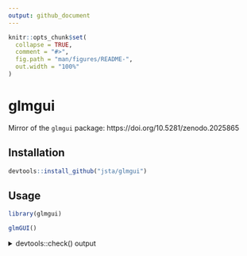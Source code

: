 ```yaml
---
output: github_document
---
```


<!-- README.md is generated from README.Rmd. Please edit that file -->

```r
knitr::opts_chunk$set(
  collapse = TRUE,
  comment = "#>",
  fig.path = "man/figures/README-",
  out.width = "100%"
)
```
# glmgui

Mirror of the `glmgui` package: https://doi.org/10.5281/zenodo.2025865

## Installation

```r
devtools::install_github("jsta/glmgui")
```

## Usage

```r
library(glmgui)

glmGUI()
```

<details>
<summary>devtools::check() output</summary>
```r
devtools::check()
```
</details>




